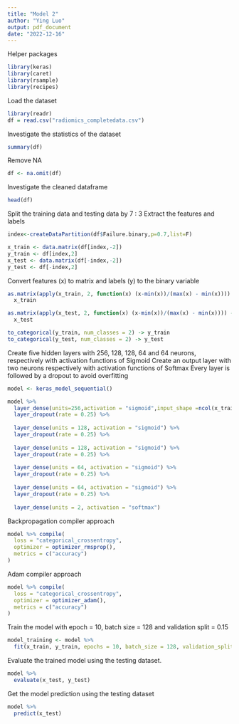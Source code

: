 ```yaml
---
title: "Model 2"
author: "Ying Luo"
output: pdf_document
date: "2022-12-16"
---
```


Helper packages
```r
library(keras)
library(caret)
library(rsample)   
library(recipes)
```


Load the dataset
```r
library(readr)
df = read.csv("radiomics_completedata.csv")
```


Investigate the statistics of the dataset
```r
summary(df)
```


Remove NA
```r
df <- na.omit(df)
```


Investigate the cleaned dataframe
```r
head(df)
```


Split the training data and testing data by 7 : 3
Extract the features and labels
```r
index<-createDataPartition(df$Failure.binary,p=0.7,list=F)

x_train <- data.matrix(df[index,-2])
y_train <- df[index,2]
x_test <- data.matrix(df[-index,-2])
y_test <- df[-index,2]
```


Convert features (x) to matrix and labels (y) to the binary variable 
```r
as.matrix(apply(x_train, 2, function(x) (x-min(x))/(max(x) - min(x)))) ->
  x_train

as.matrix(apply(x_test, 2, function(x) (x-min(x))/(max(x) - min(x)))) -> 
  x_test

to_categorical(y_train, num_classes = 2) -> y_train
to_categorical(y_test, num_classes = 2) -> y_test

```


Create five hidden layers with 256, 128, 128, 64 and 64 neurons, respectively 
with activation functions of Sigmoid
Create an output layer with two neurons respectively with activation functions 
of Softmax
Every layer is followed by a dropout to avoid overfitting
```r
model <- keras_model_sequential()

model %>%
  layer_dense(units=256,activation = "sigmoid",input_shape =ncol(x_train))%>%
  layer_dropout(rate = 0.25) %>% 
  
  layer_dense(units = 128, activation = "sigmoid") %>%
  layer_dropout(rate = 0.25) %>%
  
  layer_dense(units = 128, activation = "sigmoid") %>%
  layer_dropout(rate = 0.25) %>%
  
  layer_dense(units = 64, activation = "sigmoid") %>%
  layer_dropout(rate = 0.25) %>%
  
  layer_dense(units = 64, activation = "sigmoid") %>%
  layer_dropout(rate = 0.25) %>%
  
  layer_dense(units = 2, activation = "softmax")
```


Backpropagation compiler approach
```r
model %>% compile(
  loss = "categorical_crossentropy",
  optimizer = optimizer_rmsprop(),
  metrics = c("accuracy")
)
```


Adam compiler approach
```r
model %>% compile(
  loss = "categorical_crossentropy",
  optimizer = optimizer_adam(),
  metrics = c("accuracy")
)
```


Train the model with epoch = 10, batch size = 128 and validation split = 0.15
```r
model_training <- model %>% 
  fit(x_train, y_train, epochs = 10, batch_size = 128, validation_split = 0.15)
```


Evaluate the trained model using the testing dataset.
```r
model %>%
  evaluate(x_test, y_test)
```


Get the model prediction using the testing dataset
```r
model %>%
  predict(x_test)
```

